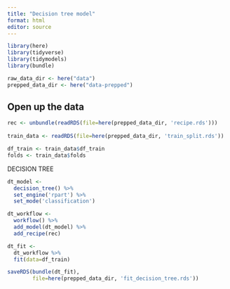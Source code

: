 ```yaml
---
title: "Decision tree model"
format: html
editor: source
---
```


```r
library(here)
library(tidyverse)
library(tidymodels)
library(bundle)
```

```r
raw_data_dir <- here("data")
prepped_data_dir <- here("data-prepped")
```

## Open up the data

```r
rec <- unbundle(readRDS(file=here(prepped_data_dir, 'recipe.rds')))
                
train_data <- readRDS(file=here(prepped_data_dir, 'train_split.rds'))

df_train <- train_data$df_train
folds <- train_data$folds
```


DECISION TREE

```r
dt_model <-
  decision_tree() %>%
  set_engine('rpart') %>%
  set_mode('classification')

dt_workflow <-
  workflow() %>%
  add_model(dt_model) %>%
  add_recipe(rec)

dt_fit <-
  dt_workflow %>%
  fit(data=df_train)
```


```r
saveRDS(bundle(dt_fit),
        file=here(prepped_data_dir, 'fit_decision_tree.rds'))
```


